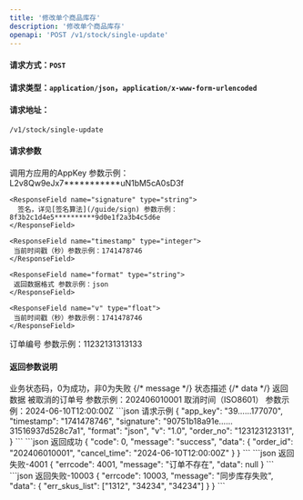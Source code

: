 ```yaml
---
title: '修改单个商品库存'
description: '修改单个商品库存'
openapi: 'POST /v1/stock/single-update'
---
```


#### 请求方式：`POST`
#### 请求类型：`application/json`，`application/x-www-form-urlencoded`

#### 请求地址：
```
/v1/stock/single-update
```

#### 请求参数
<ResponseField name="系统参数" type="Object" required>
  <Expandable title="参数列表">
    <ResponseField name="app_key" type="string">
      调用方应用的AppKey 参数示例：L2v8Qw9eJx7***********uN1bM5cA0sD3f
    </ResponseField>

    <ResponseField name="signature" type="string">
      签名，详见[签名算法](/guide/sign) 参数示例：8f3b2c1d4e5**********9d0e1f2a3b4c5d6e
    </ResponseField>

    <ResponseField name="timestamp" type="integer">
     当前时间戳（秒）参数示例：1741478746
    </ResponseField>

    <ResponseField name="format" type="string">
     返回数据格式 参数示例：json
    </ResponseField>

    <ResponseField name="v" type="float">
     当前时间戳（秒）参数示例：1741478746
    </ResponseField>
  </Expandable>
</ResponseField>

<ResponseField name="业务参数" type="Object" required>
  <Expandable title="参数列表" defaultOpen="true">
    <ParamField body="order_no" type="string" required>
      订单编号 参数示例：11232131313133
    </ParamField>
  </Expandable>
</ResponseField>

#### 返回参数说明
<Expandable title="参数列表" defaultOpen="true">
  <ParamField body="errcode" type="integer" default="0" required>
    业务状态码，0为成功，非0为失败
  </ParamField>
  {/* message */}
  <ParamField body="message" type="string" default="success" required>
    状态描述
  </ParamField>
  {/* data */}
  <ParamField body="data" type="object" default="null" required>
    返回数据
    <Expandable title="参数列表" defaultOpen="true">
      <ParamField body="order_id" type="string">
        被取消的订单号 参数示例：202406010001
      </ParamField>
      <ParamField body="cancel_time" type="string">
        取消时间（ISO8601） 参数示例：2024-06-10T12:00:00Z
      </ParamField>
    </Expandable>
  </ParamField>
</Expandable>

<RequestExample>
  ```json 请求示例
  {
    "app_key": "39……177070",
    "timestamp": "1741478746",
    "signature": "90751b18a91e……31516937d528c7a1",
    "format": "json",
    "v": "1.0",
    "order_no": "123123123131",
  }
  ```
</RequestExample>
<ResponseExample>
```json 返回成功
{
  "code": 0,
  "message": "success",
  "data": {
    "order_id": "202406010001",
    "cancel_time": "2024-06-10T12:00:00Z"
  }
}
```
```json 返回失败-4001
{
  "errcode": 4001,
  "message": "订单不存在",
  "data": null
}
```
```json 返回失败-10003
{
  "errcode": 10003,
  "message": "同步库存失败",
  "data": {
    "err_skus_list": ["1312", "34234", "34234"]
  }
}
```
</ResponseExample>
